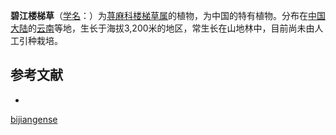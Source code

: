 {{Speciesbox
| name = 碧江楼梯草
| status = 
| status_system = 
| image =
| genus = Elatostema
| species = bijiangense
| authority = W. T. Wang
}}

'''碧江楼梯草'''（[[学名|学名]]：{{lang|la|''Elatostema bijiangense''}}）为[[荨麻科|荨麻科]][[楼梯草属|楼梯草属]]的植物，为中国的特有植物。分布在[[中国大陆|中国大陆]]的[[云南|云南]]等地，生长于海拔3,200米的地区，常生长在山地林中，目前尚未由人工引种栽培。

== 参考文献 ==
<div class="references-small">
* {{cite web| url =http://www.bioinfo.cn/db05/KmzwSpecies.php?action=view&id=23270| title =碧江楼梯草| work =《中国高等植物数据库全库》| publisher =中国科学院微生物研究所| author =昆明植物研究所| accessdate =2009-02-25| deadurl =yes| archiveurl =https://web.archive.org/web/20160305031658/http://www.bioinfo.cn/db05/KmzwSpecies.php?action=view&id=23270| archivedate =2016-03-05}}
</div>
{{Taxonbar|from=Q15232128}}

{{DEFAULTSORT:Elatostema bijiangense}}
[[Category:楼梯草属|bijiangense]]


{{Urticaceae-stub}}